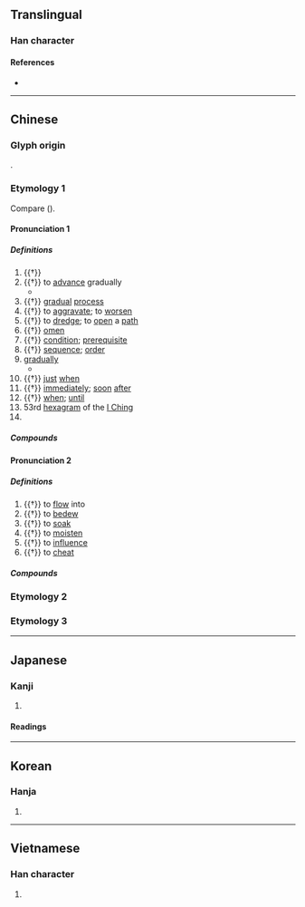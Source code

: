 {{also|渐}}
{{character info}}
==Translingual==

===Han character===
{{Han char|rn=85|rad=水|as=11|sn=14|four=32121|canj=EJJL|ids=⿰氵斬}}

====References====
* {{Han ref|kx=0647.140|dkj=18179|dj=1057.130|hdz=31717.030|uh=6F38|ud=28472|bh=BAA5|bd=47781}}

----

==Chinese==
{{zh-forms|s=渐}}

===Glyph origin===
{{Han etym}}
{{Han compound|水|alt1=氵|斬|ls=psc|c1=s|t1=water|c2=p}}.

===Etymology 1===
Compare {{cog|km|ជាំ||wet; soaked; steeped}} ({{zh-ref|Schuessler, 2007}}).

====Pronunciation 1====
{{zh-pron
|m=jiàn
|m-s=jian4
|c=zim6
|c-t=diam5
|g=qien5
|h=pfs=chhiam;gd=qiam4
|j=jie3
|mb=cīng
|md=ciêng
|mn=xm,zz,jj,tw:chiām/qz:chiǎm
|mn-t=ziam6
|w=3xxi
|x=zienn4
|mc=2
|oc=2,2
|ma=
|cat=adv,n,v,prep,pn
}}

=====Definitions=====
{{zh-hanzi}}

# {{†}} {{w|Qiantang River}}
# {{†}} to [[advance]] gradually
#* {{zh-x|善 漸 於 惡{è}，惡{è} 化 於 善，成為{wéi} 性行|It is by the '''transition''' of virtue into wickedness and of wickedness into virtue that the characters are formed.|ref=Lunheng}}
# {{†}} [[gradual]] [[process]]
# {{†}} {{lb|zh|of an illness}} to [[aggravate]]; to [[worsen]]
# {{†}} to [[dredge]]; to [[open]] a [[path]]
# {{†}} [[omen]]
# {{†}} [[condition]]; [[prerequisite]]
# {{†}} [[sequence]]; [[order]]
# [[gradually]]
#* {{zh-x|滿 而 後 漸 者， 其 水 乎？|That which fills up and then flows out '''gradually''', is it not water?|ref=Fayan}}
# {{†}} [[just]] [[when]]
# {{†}} [[immediately]]; [[soon]] [[after]]
# {{†}} [[when]]; [[until]]
# 53rd [[hexagram]] of the [[I Ching]]
# {{surname|zh}}

=====Compounds=====
{{zh-der|北漸|不漸|循序漸進|即漸|慎防杜漸|漸通人事|杜漸防萌|漸悟|杜漸防微|漸有起色|積裡漸裡|積漸|浸漸|漸進|漸漸|漸教|漸進法|漸漸之石|杜漸除微|漸近|漸趨式微|漸次|漸入佳境|漸至佳境|沉漸剛克|逐漸|防萌杜漸|西風東漸|鴻漸|防微杜漸|漸弱|漸快}}

====Pronunciation 2====
{{zh-pron
|m=漸
|c=zim1
|c-t=diam1
|mc=1
|oc=1,1
|dial=n
|cat=v
}}

=====Definitions=====
{{zh-hanzi}}

# {{†}} to [[flow]] into
# {{†}} to [[bedew]]
# {{†}} to [[soak]]
# {{†}} to [[moisten]]
# {{†}} to [[influence]]
# {{†}} to [[cheat]]

=====Compounds=====
{{zh-der|漸洳|日漸月染|東漸西被|東漸|漸染|蘭芷漸滫|遏漸防萌}}

===Etymology 2===
{{zh-see|潛|v}}

===Etymology 3===
{{zh-see|巉|v}}

{{zh-cat|Intermediate}}

----

==Japanese==

===Kanji===
{{ja-kanji|grade=c|rs=水11}}

# {{rfdef|ja|sort=水11}}

====Readings====
{{ja-readings
|goon=せん, ぜん
|kanon=せん
|kanyoon=ぜん
|on=ざん
|kun=すす-む, ようや-く
}}

----

==Korean==

===Hanja===
{{ko-hanja|hangeul=[[점]], [[참]]|eumhun=|rv=jeom, cham|mr=chŏm, ch'am|y=cem, cham}}

# {{rfdef|ko|sort=水11}}

----

==Vietnamese==

===Han character===
{{vi-readings|reading=tiệm, tràn, tiêm, tiềm|rs=水11}}

# {{rfdef|vi|sort=水11}}